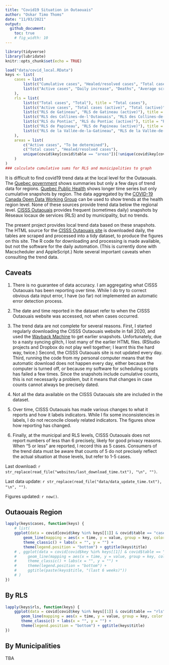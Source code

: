 ```yaml
---
title: "Covid19 Situation in Outaouais"
author: "Oskar Timo Thoms"
date: "11/03/2021"
output: 
  github_document: 
    toc: true
    # fig_width: 10
---
```


```r
library(tidyverse)
library(lubridate)
knitr::opts_chunk$set(echo = TRUE)
```
```r
load("data/covid_local.RData")
keys <- list(
    cases = list(
        list(c("Cumulative cases", "Healed/resolved cases", "Total cases"), title = "Total cases"),
        list(c("Active cases", "Daily increase", "Deaths", "Average screening test per day"), title = "")
    ),
    rls = list(
        list(c("Total cases", "Total"), title = "Total cases"),
        list(c("Active cases", "Total cases (active)", "Total (active)", "Healed/resolved cases"), title = ""),
        list(c("RLS de Gatineau", "RLS de Gatineau (active)"), title = "Gatineau"),
        list(c("RLS des Collines-de-l'Outaouais", "RLS des Collines-de-l'Outaouais (active)"), title = "Collines"),
        list(c("RLS du Pontiac", "RLS du Pontiac (active)"), title = "Pontiac"),
        list(c("RLS de Papineau", "RLS de Papineau (active)"), title = "Papineau"),
        list(c("RLS de la Vallée-de-la-Gatineau", "RLS de la Vallée-de-la-Gatineau (active)"), title = "Vallée-de-la-Gatineau")
    ), 
    areas = list(
        c("Active cases", "To be determined"), 
        c("Total cases", "Healed/resolved cases"), 
        unique(covid$key[covid$table == "areas"])[!unique(covid$key[covid$table == "areas"]) %in% c("Active cases", "To be determined", "Total cases", "Healed/resolved cases")]
    )
)
### calculate cumulative sums for RLS and municipalities to graph
```

It is difficult to find covid19 trend data at the local level for the Outaouais. The [Quebec government](https://www.quebec.ca/en/health/health-issues/a-z/2019-coronavirus/situation-coronavirus-in-quebec/) shows summaries but only a few days of trend data for regions. [Quebec Public Health](https://www.inspq.qc.ca/covid-19/donnees) shows longer time series but only cumulative snapshots by region. The data aggregated by the [COVID-19 Canada Open Data Working Group](https://opencovid.ca/) can be used to show trends at the health region level. None of these sources provide trend data below the regional level. [CISSS Outaouais](https://cisss-outaouais.gouv.qc.ca/language/en/covid19-en/) provides frequent (sometimes daily) snapshots by Réseaux locaux de services (RLS) and by municipality, but no trends. 

The present project provides local trend data based on these snapshots. The HTML source for the [CISSS Outaouais site](https://cisss-outaouais.gouv.qc.ca/language/en/covid19-en/) is downloaded daily, the tables are scraped and processed into a tidy dataset, to produce the figures on this site. The R code for downloading and processing is made available, but not the software for the daily automation. (This is currently done with Macscheduler and AppleScript.) Note several important caveats when consulting the trend data. 
 
## Caveats

1. There is no guarantee of data accuracy. I am aggregating what CISSS Outaouais has been reporting over time. While I do try to correct obvious data input error, I have (so far) not implemented an automatic error detection process.

2. The date and time reported in the dataset refer to when the CISSS Outaouais website was accessed, not when cases occurred. 

3. The trend data are not complete for several reasons. First, I started regularly downloading the CISSS Outaouais website in fall 2020, and used the [Wayback Machine](https://archive.org/web/) to get earlier snapshots. Unfortunately, due to a nasty syncing glitch, I lost many of the earlier HTML files. (RStudio projects and Dropbox do not play well together; I learnt this the hard way, twice.) Second, the CISSS Outaouais site is not updated every day. Third, running the code from my personal computer means that the automatic download does not happen every day, either because the computer is turned off, or because my software for scheduling scripts has failed a few times. Since the snapshots include cumulative counts, this is not necessarily a problem, but it means that changes in case counts cannot always be precisely dated. 

4. Not all the data available on the CISSS Outaouais site are included in the dataset.

5. Over time, CISSS Outaouais has made various changes to what it reports and how it labels indicators. While I fix some inconsistencies in labels, I do not reconcile closely related indicators. The figures show how reporting has changed.

6. Finally, at the municipal and RLS levels, CISSS Outaouais does not report numbers of less than 6 precisely, likely for good privacy reasons. When "5 or less" are reported, I record this as 5 cases. Consumers of the trend data must be aware that counts of 5 do not precisely reflect the actual situation at those levels, but refer to 1-5 cases.

Last download: `r str_replace(read_file("websites/last_download_time.txt"), "\n", "")`.

Last data update: `r str_replace(read_file("data/data_update_time.txt"), "\n", "")`.

Figures updated: `r now()`.

## Outaouais Region

```r
lapply(keys$cases, function(keys) {
    # list(
    ggplot(data = covid[covid$key %in% keys[[1]] & covid$table == "cases", ]) + 
        geom_line(mapping = aes(x = time, y = value, group = key, color = key)) + 
        theme_classic() + labs(x = "", y = "") + 
        theme(legend.position = "bottom") + ggtitle(keys$title)
    # , ggplot(data = covid[covid$key %in% keys[[1]] & covid$table == "cases" & covid$time > now() - days(42), ]) + 
    #     geom_line(mapping = aes(x = time, y = value, group = key, color = key)) + 
    #     theme_classic() + labs(x = "", y = "") + 
    #     theme(legend.position = "bottom") + 
    #     ggtitle(paste(keys$title, "(last 6 weeks)"))
    # )
})
```

## By RLS

```r
lapply(keys$rls, function(keys) {
    ggplot(data = covid[covid$key %in% keys[[1]] & covid$table == "rls", ]) + 
       geom_line(mapping = aes(x = time, y = value, group = key, color = key)) + 
       theme_classic() + labs(x = "", y = "") + 
       theme(legend.position = "bottom") + ggtitle(keys$title)
})
```

## By Municipalities

TBA
